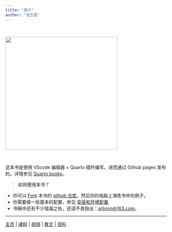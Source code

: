 ```yaml
---
title: "简介"
author: "连玉君"
---
```


 

<img src="images/book-front.png" width="350"/>

&emsp;

这本书是使用 VScode 编辑器 + Quarto 插件编写，进而通过 Github pages 发布的。详情参见 [Quarto books](<https://lianxhcn.github.io/quarto_book/>)。 

>**如何使用本书？**

- 你可以 [Fork](https://github.com/lianxhcn/research_with_AI/fork) 本书的 [github 仓库](https://github.com/lianxhcn/research_with_AI)，然后你的电脑上演练书中的例子。
- 你需要做一些基本的配置，参见 [安装和环境配置](01_install_Python_Anaconda.html)
- 书稿中还有不少错漏之处，还请不吝指出：<arlionn@163.com>。


---

[主页](https://www.lianxh.cn) | [课程](https://www.lianxh.cn/details/17.html) | [视频](https://lianxh-class.cn/) | [推文](https://www.lianxh.cn/blogs/all.html) | [资料](https://www.lianxh.cn/share.html)